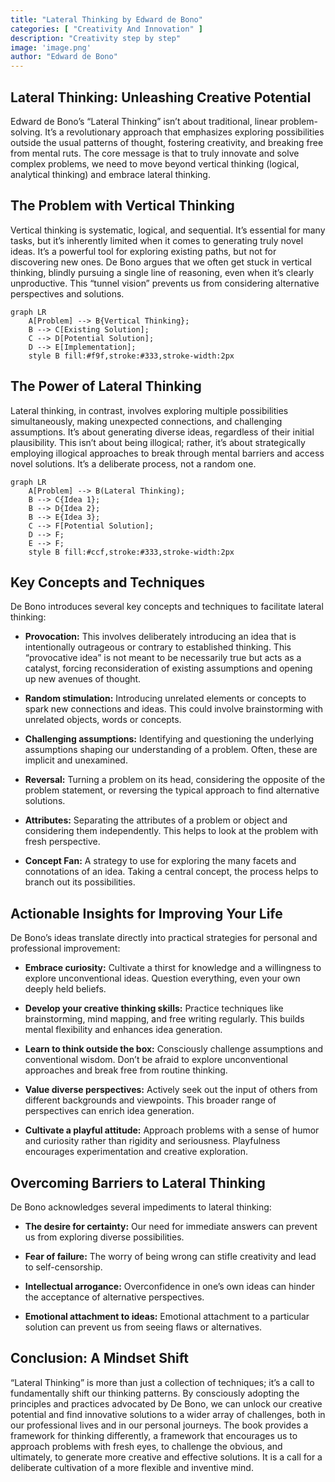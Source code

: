 ```yaml
---
title: "Lateral Thinking by Edward de Bono"
categories: [ "Creativity And Innovation" ]
description: "Creativity step by step"
image: 'image.png'
author: "Edward de Bono"
---
```

## Lateral Thinking: Unleashing Creative Potential

Edward de Bono's "Lateral Thinking" isn't about traditional, linear problem-solving. It's a revolutionary approach that emphasizes exploring possibilities outside the usual patterns of thought, fostering creativity, and breaking free from mental ruts.  The core message is that to truly innovate and solve complex problems, we need to move beyond vertical thinking (logical, analytical thinking) and embrace lateral thinking.

## The Problem with Vertical Thinking

Vertical thinking is systematic, logical, and sequential. It's essential for many tasks, but it's inherently limited when it comes to generating truly novel ideas.  It's a powerful tool for exploring existing paths, but not for discovering new ones.  De Bono argues that we often get stuck in vertical thinking, blindly pursuing a single line of reasoning, even when it's clearly unproductive.  This "tunnel vision" prevents us from considering alternative perspectives and solutions.

```mermaid
graph LR
    A[Problem] --> B{Vertical Thinking};
    B --> C[Existing Solution];
    C --> D[Potential Solution];
    D --> E[Implementation];
    style B fill:#f9f,stroke:#333,stroke-width:2px
```


## The Power of Lateral Thinking

Lateral thinking, in contrast, involves exploring multiple possibilities simultaneously, making unexpected connections, and challenging assumptions. It's about generating diverse ideas, regardless of their initial plausibility. This isn't about being illogical; rather, it's about strategically employing illogical approaches to break through mental barriers and access novel solutions.  It's a deliberate process, not a random one.

```mermaid
graph LR
    A[Problem] --> B(Lateral Thinking);
    B --> C{Idea 1};
    B --> D{Idea 2};
    B --> E{Idea 3};
    C --> F[Potential Solution];
    D --> F;
    E --> F;
    style B fill:#ccf,stroke:#333,stroke-width:2px
```

## Key Concepts and Techniques

De Bono introduces several key concepts and techniques to facilitate lateral thinking:

* **Provocation:** This involves deliberately introducing an idea that is intentionally outrageous or contrary to established thinking. This "provocative idea" is not meant to be necessarily true but acts as a catalyst, forcing reconsideration of existing assumptions and opening up new avenues of thought.

* **Random stimulation:** Introducing unrelated elements or concepts to spark new connections and ideas. This could involve brainstorming with unrelated objects, words or concepts.

* **Challenging assumptions:**  Identifying and questioning the underlying assumptions shaping our understanding of a problem. Often, these are implicit and unexamined.

* **Reversal:** Turning a problem on its head, considering the opposite of the problem statement, or reversing the typical approach to find alternative solutions.

* **Attributes:** Separating the attributes of a problem or object and considering them independently.  This helps to look at the problem with fresh perspective.

* **Concept Fan:**  A strategy to use for exploring the many facets and connotations of an idea. Taking a central concept,  the process helps to branch out its possibilities.



## Actionable Insights for Improving Your Life

De Bono's ideas translate directly into practical strategies for personal and professional improvement:

* **Embrace curiosity:** Cultivate a thirst for knowledge and a willingness to explore unconventional ideas. Question everything, even your own deeply held beliefs.

* **Develop your creative thinking skills:** Practice techniques like brainstorming, mind mapping, and free writing regularly. This builds mental flexibility and enhances idea generation.

* **Learn to think outside the box:**  Consciously challenge assumptions and conventional wisdom.  Don't be afraid to explore unconventional approaches and break free from routine thinking.

* **Value diverse perspectives:**  Actively seek out the input of others from different backgrounds and viewpoints.  This broader range of perspectives can enrich idea generation.

* **Cultivate a playful attitude:** Approach problems with a sense of humor and curiosity rather than rigidity and seriousness. Playfulness encourages experimentation and creative exploration.


## Overcoming Barriers to Lateral Thinking

De Bono acknowledges several impediments to lateral thinking:

* **The desire for certainty:** Our need for immediate answers can prevent us from exploring diverse possibilities.

* **Fear of failure:** The worry of being wrong can stifle creativity and lead to self-censorship.

* **Intellectual arrogance:** Overconfidence in one's own ideas can hinder the acceptance of alternative perspectives.

* **Emotional attachment to ideas:**  Emotional attachment to a particular solution can prevent us from seeing flaws or alternatives.


## Conclusion: A Mindset Shift

"Lateral Thinking" is more than just a collection of techniques; it's a call to fundamentally shift our thinking patterns. By consciously adopting the principles and practices advocated by De Bono, we can unlock our creative potential and find innovative solutions to a wider array of challenges, both in our professional lives and in our personal journeys.  The book provides a framework for thinking differently, a framework that encourages us to approach problems with fresh eyes,  to challenge the obvious, and ultimately, to generate more creative and effective solutions. It is a call for a deliberate cultivation of a more flexible and inventive mind.

